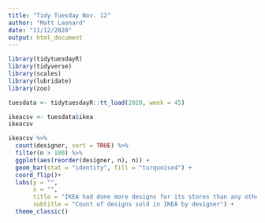 ```yaml
---
title: "Tidy Tuesday Nov. 12"
author: "Matt Leonard"
date: "11/12/2020"
output: html_document
---
```


```r
library(tidytuesdayR)
library(tidyverse)
library(scales)
library(lubridate)
library(zoo)
```

```r
tuesdata <- tidytuesdayR::tt_load(2020, week = 45)
```

```r
ikeacsv <- tuesdata$ikea
ikeacsv
```

```r
ikeacsv %>% 
  count(designer, sort = TRUE) %>% 
  filter(n > 100) %>% 
  ggplot(aes(reorder(designer, n), n)) +
  geom_bar(stat = "identity", fill = "turquoise4") +
  coord_flip()+
  labs(y = "",
       x = "",
       title = "IKEA had done more designs for its stores than any other designer",
       subtitle = "Count of designs sold in IKEA by designer") +
  theme_classic()
```

